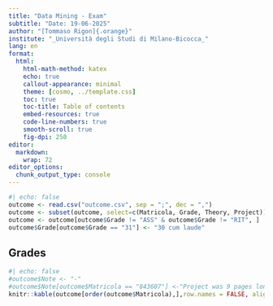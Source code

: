 ```yaml
---
title: "Data Mining - Exam"
subtitle: "Date: 19-06-2025"
author: "[Tommaso Rigon]{.orange}"
institute: "_Università degli Studi di Milano-Bicocca_"
lang: en
format:
  html:
    html-math-method: katex
    echo: true
    callout-appearance: minimal
    theme: [cosmo, ../template.css]
    toc: true
    toc-title: Table of contents
    embed-resources: true
    code-line-numbers: true
    smooth-scroll: true
    fig-dpi: 250
editor: 
  markdown: 
    wrap: 72
editor_options: 
  chunk_output_type: console
---
```


```r
#| echo: false
outcome <- read.csv("outcome.csv", sep = ";", dec = ",")
outcome <- subset(outcome, select=c(Matricola, Grade, Theory, Project))
outcome <- outcome[outcome$Grade != "ASS" & outcome$Grade != "RIT", ]
outcome$Grade[outcome$Grade == "31"] <- "30 cum laude"
```


## Grades

```r
#| echo: false
#outcome$Note <- "-"
#outcome$Note[outcome$Matricola == "843607"] <-"Project was 9 pages long (maximum was 4)"
knitr::kable(outcome[order(outcome$Matricola),],row.names = FALSE, align = c('l', 'l', "l", "l", "r"))
```
